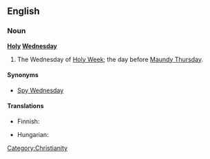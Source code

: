 ==English==

===Noun===
{{wikipedia}}
'''[[Holy]] [[Wednesday]]'''

# The Wednesday of [[Holy Week]]; the day before [[Maundy Thursday]].

====Synonyms====
* [[Spy Wednesday]]

====Translations====
{{trans-top}}
* Finnish: {{t-|fi|kellokeskiviikko}}
{{trans-mid}}
* Hungarian: {{t|hu|nagyszerda}}
{{trans-bottom}}

[[Category:Christianity]]